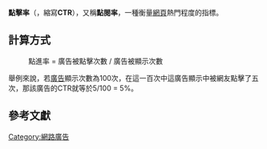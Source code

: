 {{Unreferenced|time=2021-11-20}}
'''點擊率'''（{{lang-en|'''Click through rate'''}}，縮寫'''CTR'''），又稱'''點閱率'''，一種衡量[[網頁|網頁]]熱門程度的指標。

== 計算方式 ==
:點進率 = 廣告被點擊次數 / 廣告被顯示次數

舉例來說，若[[廣告|廣告]]顯示次數為100次，在這一百次中這廣告顯示中被網友點擊了五次，那該廣告的CTR就等於5/100 = 5%。

== 參考文獻 ==
{{refs}}

{{Marketing-stub}}

[[Category:網路廣告|Category:網路廣告]]